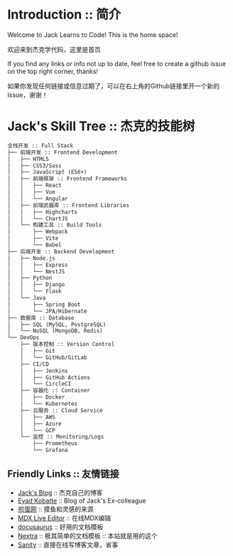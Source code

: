 # Introduction :: 简介
Welcome to Jack Learns to Code! This is the home space!

欢迎来到杰克学代码，这里是首页

If you find any links or info not up to date, feel free to create a github issue on the top right corner, thanks!

如果你发现任何链接或信息过期了，可以在右上角的Github链接里开一个新的Issue，谢谢！

# Jack's Skill Tree :: 杰克的技能树
```txt
全栈开发 :: Full Stack
├── 前端开发 :: Frontend Development
│   ├── HTML5
│   ├── CSS3/Sass
│   ├── JavaScript (ES6+)
│   ├── 前端框架 :: Frontend Frameworks
│   │   ├── React
│   │   ├── Vue
│   │   └── Angular
│   ├── 前端武器库 :: Frontend Libraries
│   │   ├── Highcharts
│   │   └── ChartJS
│   └── 构建工具 :: Build Tools
│       ├── Webpack
│       ├── Vite
│       └── Babel
├── 后端开发 :: Backend Development
│   ├── Node.js
│   │   ├── Express
│   │   └── NestJS
│   ├── Python
│   │   ├── Django
│   │   └── Flask
│   └── Java
│       ├── Spring Boot
│       └── JPA/Hibernate
├── 数据库 :: Database
│   ├── SQL (MySQL, PostgreSQL)
│   └── NoSQL (MongoDB, Redis)
└── DevOps
    ├── 版本控制 :: Version Control
    │   ├── Git
    │   └── GitHub/GitLab
    ├── CI/CD
    │   ├── Jenkins
    │   ├── GitHub Actions
    │   └── CircleCI
    ├── 容器化 :: Container
    │   ├── Docker
    │   └── Kubernetes
    ├── 云服务 :: Cloud Service
    │   ├── AWS
    │   ├── Azure
    │   └── GCP
    └── 监控 :: Monitoring/Logs
        ├── Prometheus
        └── Grafana
```
## Friendly Links :: 友情链接
* [Jack's Blog](https://blog.jacklearn.tech/) :: 杰克自己的博客
* [Eyad Kobatte](https://eyad.dev)  :: Blog of Jack's Ex-colleague
* [煎蛋网](https://www.jandan.net) :: 摸鱼和灵感的来源
* [MDX Live Editor](https://mdxeditor.dev/editor/demo) :: 在线MDX编辑
* [docusaurus](https://docusaurus.io/) :: 好用的文档模板
* [Nextra](https://nextra.site/docs) :: 极其简单的文档模板 :: 本站就是用的这个
* [Sanity](https://www.sanity.io/) :: 直接在线写博客文章，省事
